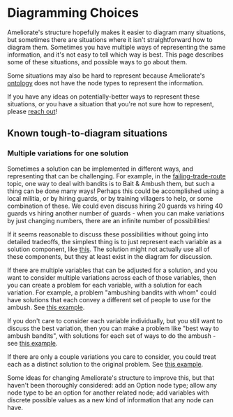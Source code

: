 
# Diagramming Choices

Ameliorate's structure hopefully makes it easier to diagram many situations, but sometimes there are situations where it isn't straightforward how to diagram them. Sometimes you have multiple ways of representing the same information, and it's not easy to tell which way is best. This page describes some of these situations, and possible ways to go about them.

Some situations may also be hard to represent because Ameliorate's [ontology](https://ameliorate.app/keyserj/ameliorate-ontology) does not have the node types to represent the information.

If you have any ideas on potentially-better ways to represent these situations, or you have a situation that you're not sure how to represent, please [reach out](https://github.com/amelioro/ameliorate/blob/main/CONTRIBUTING.md#reaching-out)!

## Known tough-to-diagram situations

### Multiple variations for one solution

Sometimes a solution can be implemented in different ways, and representing that can be challenging. For example, in the [failing-trade-route](https://ameliorate.app/keyserj/failing-trade-route?view=Bandits) topic, one way to deal with bandits is to Bait & Ambush them, but such a thing can be done many ways! Perhaps this could be accomplished using a local militia, or by hiring guards, or by training villagers to help, or some combination of these. We could even discuss hiring 20 guards vs hiring 40 guards vs hiring another number of guards - when you can make variations by just changing numbers, there are an infinite number of possibilities!

If it seems reasonable to discuss these possibilities without going into detailed tradeoffs, the simplest thing is to just represent each variable as a solution component, like [this](https://ameliorate.app/keyserj/failing-trade-route?view=Decoy+and+Ambush). The solution might not actually use all of these components, but they at least exist in the diagram for discussion.

If there are multiple variables that can be adjusted for a solution, and you want to consider multiple variations across each of those variables, then you can create a problem for each variable, with a solution for each variation. For example, a problem "ambushing bandits with whom" could have solutions that each convey a different set of people to use for the ambush. See [this example](https://ameliorate.app/keyserj/failing-trade-route-after?view=Variants+-+problem+per+variable).

If you don't care to consider each variable individually, but you still want to discuss the best variation, then you can make a problem like "best way to ambush bandits", with solutions for each set of ways to do the ambush - see [this example](https://ameliorate.app/keyserj/failing-trade-route-after?view=Variants+-+problem+to+choose+variant).

If there are only a couple variations you care to consider, you could treat each as a distinct solution to the original problem. See [this example](https://ameliorate.app/keyserj/failing-trade-route-after?view=Variants+-+solution+for+each+variant).

<Callout type="info">
  Some ideas for changing Ameliorate's structure to improve this, but that haven't been thoroughly
  considered: add an Option node type; allow any node type to be an option for another related node;
  add variables with discrete possible values as a new kind of information that any node can have.
</Callout>
